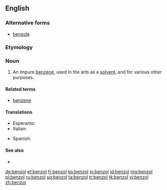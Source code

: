 ==English==

===Alternative forms===
* [[benzole]]

===Etymology===
{{confix|benzo|ol|gloss2=oil}}

===Noun===
{{en-noun}}

# {{organic chemistry}} An impure [[benzene]], used in the arts as a [[solvent]], and for various other purposes.

====Related terms====
* [[benzene]]

====Translations====
{{trans-top|an impure benzene}}
* Esperanto: {{t-|eo|benzolo|xs=Esperanto}}
* Italian: {{t-|it|benzolo|m}}
{{trans-mid}}
* Spanish: {{t-|es|benzol|m}}
{{trans-bottom}}

====See also====
* {{pedia}}

[[de:benzol]]
[[et:benzol]]
[[fr:benzol]]
[[ko:benzol]]
[[io:benzol]]
[[id:benzol]]
[[mg:benzol]]
[[pl:benzol]]
[[ru:benzol]]
[[sq:benzol]]
[[ta:benzol]]
[[tr:benzol]]
[[tk:benzol]]
[[vi:benzol]]
[[zh:benzol]]